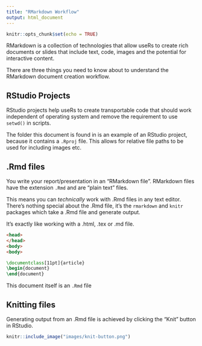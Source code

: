 ```yaml
---
title: "RMarkdown Workflow"
output: html_document
---
```


```r
knitr::opts_chunk$set(echo = TRUE)
```

RMarkdown is a collection of technologies that allow useRs to create rich documents or slides that include text, code, images and the potential for interactive content.

There are three things you need to know about to understand the RMarkdown document creation workflow.

## RStudio Projects

RStudio projects help useRs to create transportable code that should work independent of operating system and remove the requirement to use `setwd()` in scripts.

The folder this document is found in is an example of an RStudio project, because it contains a `.Rproj` file. This allows for relative file paths to be used for including images etc.

## .Rmd files

You write your report/presentation in an "RMarkdown file". RMarkdown files have the extension `.Rmd` and are "plain text" files.

This means you can *technically* work with .Rmd files in any text editor. There's nothing special about the .Rmd file, it's the `rmarkdown` and `knitr` packages which take a .Rmd file and generate output.

It's exactly like working with a .html, .tex or .md file.

```html
<head>
</head>
<body>
<body>
```

```latex
\documentclass[11pt]{article}
\begin{document}
\end{document}
```

This document itself is an `.Rmd` file

## Knitting files

Generating output from an .Rmd file is achieved by clicking the "Knit" button in RStudio.

```r
knitr::include_image("images/knit-button.png")
```

